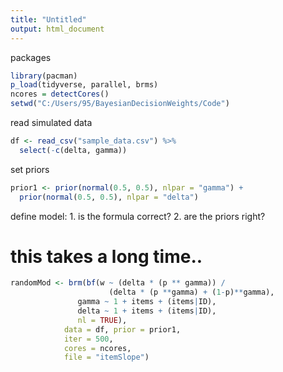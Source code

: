 ```yaml
---
title: "Untitled"
output: html_document
---
```


packages 

```r
library(pacman)
p_load(tidyverse, parallel, brms)
ncores = detectCores()
setwd("C:/Users/95/BayesianDecisionWeights/Code")
```

read simulated data 

```r

df <- read_csv("sample_data.csv") %>%
  select(-c(delta, gamma))

```

set priors 

```r

prior1 <- prior(normal(0.5, 0.5), nlpar = "gamma") +
  prior(normal(0.5, 0.5), nlpar = "delta")

```

define model:
1. is the formula correct?
2. are the priors right?

# this takes a long time.. 

```r

randomMod <- brm(bf(w ~ (delta * (p ** gamma)) / 
                      (delta * (p **gamma) + (1-p)**gamma), 
               gamma ~ 1 + items + (items|ID),
               delta ~ 1 + items + (items|ID),
               nl = TRUE),
            data = df, prior = prior1,
            iter = 500,
            cores = ncores,
            file = "itemSlope") 

```


